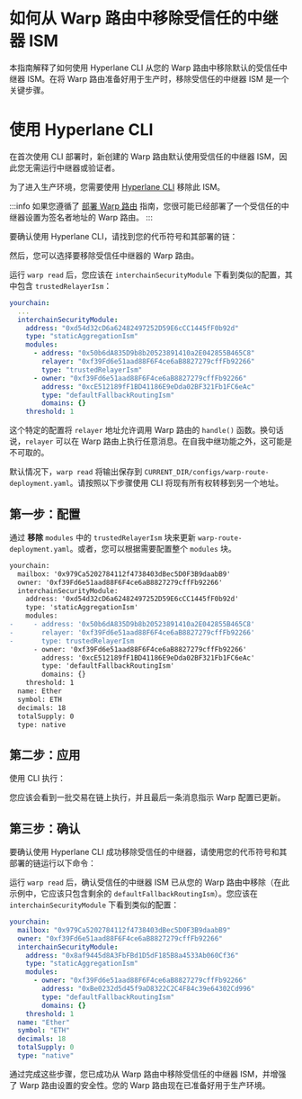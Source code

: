 
# 如何从 Warp 路由中移除受信任的中继器 ISM

本指南解释了如何使用 Hyperlane CLI 从您的 Warp 路由中移除默认的受信任中继器 ISM。在将 Warp 路由准备好用于生产时，移除受信任的中继器 ISM 是一个关键步骤。

# 使用 Hyperlane CLI

在首次使用 CLI 部署时，新创建的 Warp 路由默认使用受信任的中继器 ISM，因此您无需运行中继器或验证者。

为了进入生产环境，您需要使用 [Hyperlane CLI](https://hyperlanedevcn.github.io/website/docs/reference/cli) 移除此 ISM。

<PrerequisitesPartial />

:::info
如果您遵循了 [部署 Warp 路由](https://hyperlanedevcn.github.io/website/docs/guides/deploy-warp-route) 指南，您很可能已经部署了一个受信任的中继器设置为签名者地址的 Warp 路由。
:::

要确认使用 Hyperlane CLI，请找到您的代币符号和其部署的链：

<WarpReadSymbolChainPartial />

然后，您可以选择要移除受信任中继器的 Warp 路由。

运行 `warp read` 后，您应该在 `interchainSecurityModule` 下看到类似的配置，其中包含 `trustedRelayerIsm`：

```yaml {7-9}
yourchain:
  ...
  interchainSecurityModule:
    address: "0xd54d32cD6a62482497252D59E6cCC1445fF0b92d"
    type: "staticAggregationIsm"
    modules:
      - address: "0x50b6dA835D9b8b20523891410a2E042855B465C8"
        relayer: "0xf39Fd6e51aad88F6F4ce6aB8827279cffFb92266"
        type: "trustedRelayerIsm"
      - owner: "0xf39Fd6e51aad88F6F4ce6aB8827279cffFb92266"
        address: "0xcE512189fF1BD41186E9eDda02BF321Fb1FC6eAc"
        type: "defaultFallbackRoutingIsm"
        domains: {}
    threshold: 1
```

这个特定的配置将 `relayer` 地址允许调用 Warp 路由的 `handle()` 函数。换句话说，`relayer` 可以在 Warp 路由上执行任意消息。在自我中继功能之外，这可能是不可取的。

默认情况下，`warp read` 将输出保存到 `CURRENT_DIR/configs/warp-route-deployment.yaml`。请按照以下步骤使用 CLI 将现有所有权转移到另一个地址。

## 第一步：配置

通过 **移除** `modules` 中的 `trustedRelayerIsm` 块来更新 `warp-route-deployment.yaml`。或者，您可以根据需要配置整个 `modules` 块。

```diff title="warp-route-deployment.yaml"
yourchain:
  mailbox: '0x979Ca5202784112f4738403dBec5D0F3B9daabB9'
  owner: '0xf39Fd6e51aad88F6F4ce6aB8827279cffFb92266'
  interchainSecurityModule:
    address: '0xd54d32cD6a62482497252D59E6cCC1445fF0b92d'
    type: 'staticAggregationIsm'
    modules:
-     - address: '0x50b6dA835D9b8b20523891410a2E042855B465C8'
-       relayer: '0xf39Fd6e51aad88F6F4ce6aB8827279cffFb92266'
-       type: trustedRelayerIsm
      - owner: '0xf39Fd6e51aad88F6F4ce6aB8827279cffFb92266'
        address: '0xcE512189fF1BD41186E9eDda02BF321Fb1FC6eAc'
        type: 'defaultFallbackRoutingIsm'
        domains: {}
    threshold: 1
  name: Ether
  symbol: ETH
  decimals: 18
  totalSupply: 0
  type: native

```

## 第二步：应用

使用 CLI 执行：

<WarpApplySymbolConfigDefaultPartial />

您应该会看到一批交易在链上执行，并且最后一条消息指示 Warp 配置已更新。

## 第三步：确认

要确认使用 Hyperlane CLI 成功移除受信任的中继器，请使用您的代币符号和其部署的链运行以下命令：

<WarpReadSymbolChainPartial />

运行 `warp read` 后，确认受信任的中继器 ISM 已从您的 Warp 路由中移除（在此示例中，它应该只包含剩余的 `defaultFallbackRoutingIsm`）。您应该在 `interchainSecurityModule` 下看到类似的配置：

```yaml {8-11}
yourchain:
  mailbox: "0x979Ca5202784112f4738403dBec5D0F3B9daabB9"
  owner: "0xf39Fd6e51aad88F6F4ce6aB8827279cffFb92266"
  interchainSecurityModule:
    address: "0x8af9445d8A3FbFBd1D5dF185B8a4533Ab060Cf36"
    type: "staticAggregationIsm"
    modules:
      - owner: "0xf39Fd6e51aad88F6F4ce6aB8827279cffFb92266"
        address: "0xBe0232d5d45f9aD8322C2C4F84c39e64302Cd996"
        type: "defaultFallbackRoutingIsm"
        domains: {}
    threshold: 1
  name: "Ether"
  symbol: "ETH"
  decimals: 18
  totalSupply: 0
  type: "native"
```

通过完成这些步骤，您已成功从 Warp 路由中移除受信任的中继器 ISM，并增强了 Warp 路由设置的安全性。您的 Warp 路由现在已准备好用于生产环境。
